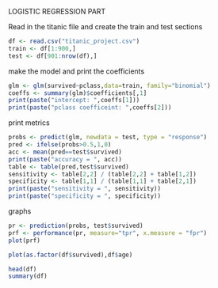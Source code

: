 LOGISTIC REGRESSION PART

Read in the titanic file and create the train and test sections
```{r}
df <- read.csv("titanic_project.csv")
train <- df[1:900,]
test <- df[901:nrow(df),]
```

make the model and print the coefficients
```{r}
glm <- glm(survived~pclass,data=train, family="binomial")
coeffs <- summary(glm)$coefficients[,1]
print(paste("intercept: ",coeffs[1]))
print(paste("pclass coefficeint: ",coeffs[2]))
```

print metrics
```{r}
probs <- predict(glm, newdata = test, type = "response")
pred <- ifelse(probs>0.5,1,0)
acc <- mean(pred==test$survived)
print(paste("accuracy = ", acc))
table <- table(pred,test$survived)
sensitivity <- table[2,2] / (table[2,2] + table[1,2])
specificity <- table[1,1] / (table[1,1] + table[2,1])
print(paste("sensitivity = ", sensitivity))
print(paste("specificity = ", specificity))
```

graphs
```{r}
pr <- prediction(probs, test$survived)
prf <- performance(pr, measure="tpr", x.measure = "fpr")
plot(prf)

plot(as.factor(df$survived),df$age)
```
```{r}
head(df)
summary(df)
```

